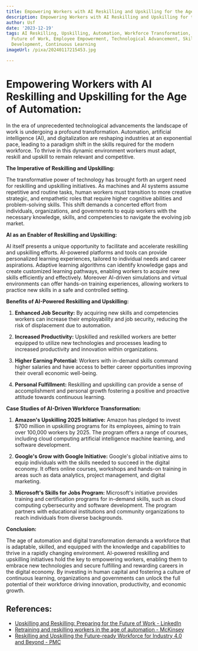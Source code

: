 ```yaml
---
title: Empowering Workers with AI Reskilling and Upskilling for the Age of Automation
description: Empowering Workers with AI Reskilling and Upskilling for the Age of Automation
author: Usf
date: '2023-12-19'
tags: AI Reskilling, Upskilling, Automation, Workforce Transformation, Digital Transformation,
  Future of Work, Employee Empowerment, Technological Advancement, Skills Gap, Workforce
  Development, Continuous Learning
imageUrl: /pixa/20240117215453.jpg

---
```

# Empowering Workers with AI Reskilling and Upskilling for  the Age of Automation:

In the era of unprecedented technological advancements the landscape of work is undergoing a profound  transformation.  Automation, artificial  intelligence (AI), and  digitalization are reshaping industries at an exponential pace, leading to a paradigm shift in the skills required for the modern workforce. To  thrive in this dynamic environment workers must adapt, reskill and upskill to  remain relevant and competitive.

**The Imperative of Reskilling  and Upskilling:**

The transformative power of technology  has brought  forth an urgent need  for  reskilling and  upskilling initiatives. As machines and AI systems assume repetitive and routine tasks, human workers must transition to  more creative strategic, and empathetic roles that require higher cognitive abilities and problem-solving skills. This shift demands a concerted effort from individuals, organizations, and governments to equip workers with the necessary knowledge, skills, and competencies to navigate the evolving job market.

**AI as an Enabler of Reskilling and Upskilling:**

AI itself presents a unique opportunity to facilitate and accelerate reskilling and upskilling efforts. AI-powered platforms and tools can provide personalized learning experiences, tailored to individual needs and career aspirations. Adaptive learning algorithms can identify knowledge gaps and  create customized learning pathways, enabling workers  to acquire new skills  efficiently  and effectively. Moreover AI-driven  simulations and virtual environments can offer hands-on training experiences, allowing workers  to  practice new skills in a safe and controlled setting.

**Benefits of AI-Powered  Reskilling and Upskilling:**

1. **Enhanced  Job Security:** By acquiring new skills and competencies workers can increase their employability and job security, reducing the risk of displacement due  to automation.

2. **Increased  Productivity:** Upskilled and reskilled workers are better equipped  to utilize new technologies and processes leading to increased productivity and innovation within organizations.

3. **Higher Earning Potential:** Workers with in-demand skills command  higher salaries and have access to better career opportunities improving their overall economic well-being.

4. **Personal Fulfillment:** Reskilling and upskilling can provide a sense  of  accomplishment and personal growth fostering a positive and proactive attitude towards  continuous learning.

**Case Studies of  AI-Driven Workforce Transformation:**

1. **Amazon's Upskilling 2025 Initiative:** Amazon has pledged to invest $700 million in  upskilling programs for its employees, aiming to train over  100,000 workers by 2025. The program offers  a  range of courses, including cloud computing artificial intelligence machine learning, and software development.

2. **Google's Grow with Google Initiative:** Google's  global initiative  aims to equip individuals  with the skills needed to succeed in  the digital economy. It offers  online courses, workshops and hands-on training in areas such as data  analytics, project management, and digital marketing.

3. **Microsoft's Skills for  Jobs Program:**  Microsoft's initiative provides training and  certification programs for in-demand skills, such as cloud  computing cybersecurity and software development. The  program partners with educational institutions and community organizations to  reach individuals from diverse backgrounds.

**Conclusion:**

The age of  automation and digital transformation demands a workforce that is adaptable, skilled, and equipped with the knowledge and capabilities to thrive in a rapidly changing environment.  AI-powered reskilling and upskilling initiatives  hold the  key to empowering workers, enabling them to embrace new technologies and secure fulfilling and rewarding careers in the digital economy. By investing in human capital and  fostering a culture of continuous learning, organizations and governments can unlock the full  potential of their workforce driving innovation, productivity, and economic growth.

## References:
- [Upskilling and Reskilling: Preparing for the Future of Work - LinkedIn](https://www.linkedin.com/pulse/upskilling-reskilling-preparing-future-work-spotterra)
- [Retraining and reskilling workers in the age of automation - McKinsey](https://www.mckinsey.com/featured-insights/future-of-work/retraining-and-reskilling-workers-in-the-age-of-automation)
- [Reskilling and Upskilling the Future-ready Workforce for Industry 4.0 and Beyond - PMC](https://www.ncbi.nlm.nih.gov/pmc/articles/PMC9278314/)
